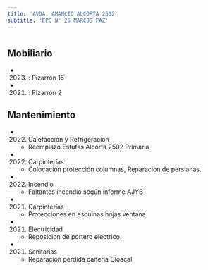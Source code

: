 ```yaml
---
title: 'AVDA. AMANCIO ALCORTA 2502'
subtitle: 'EPC N° 25 MARCOS PAZ'
---
```


#


## Mobiliario

*  (2023) : Pizarrón 15 

*  (2021) : Pizarrón 2 





## Mantenimiento

*  (2022) Calefaccion y Refrigeracion 
    + Reemplazo Estufas Alcorta 2502 Primaria

*  (2022) Carpinterías 
    + Colocación protección columnas, Reparacion de persianas.

*  (2022) Incendio 
    + Faltantes incendio según informe AJYB

*  (2021) Carpinterías 
    + Protecciones en esquinas hojas ventana

*  (2021) Electricidad 
    + Reposicion de portero electrico.

*  (2021) Sanitarias 
    + Reparación perdida cañería Cloacal



